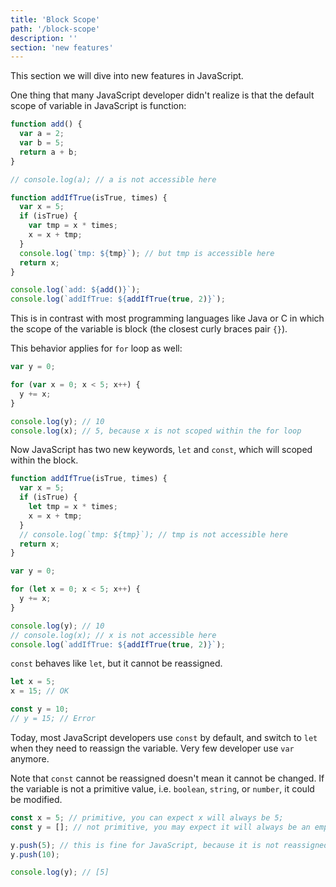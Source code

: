 ```yaml
---
title: 'Block Scope'
path: '/block-scope'
description: ''
section: 'new features'
---
```


This section we will dive into new features in JavaScript.

One thing that many JavaScript developer didn't realize is that the default scope of variable in JavaScript is function:

```js
function add() {
  var a = 2;
  var b = 5;
  return a + b;
}

// console.log(a); // a is not accessible here

function addIfTrue(isTrue, times) {
  var x = 5;
  if (isTrue) {
    var tmp = x * times;
    x = x + tmp;
  }
  console.log(`tmp: ${tmp}`); // but tmp is accessible here
  return x;
}

console.log(`add: ${add()}`);
console.log(`addIfTrue: ${addIfTrue(true, 2)}`);
```

This is in contrast with most programming languages like Java or C in which the scope of the variable is block (the closest curly braces pair `{}`).

This behavior applies for `for` loop as well:

```js
var y = 0;

for (var x = 0; x < 5; x++) {
  y += x;
}

console.log(y); // 10
console.log(x); // 5, because x is not scoped within the for loop
```

Now JavaScript has two new keywords, `let` and `const`, which will scoped within the block.

```js
function addIfTrue(isTrue, times) {
  var x = 5;
  if (isTrue) {
    let tmp = x * times;
    x = x + tmp;
  }
  // console.log(`tmp: ${tmp}`); // tmp is not accessible here
  return x;
}

var y = 0;

for (let x = 0; x < 5; x++) {
  y += x;
}

console.log(y); // 10
// console.log(x); // x is not accessible here
console.log(`addIfTrue: ${addIfTrue(true, 2)}`);
```

`const` behaves like `let`, but it cannot be reassigned.

```js
let x = 5;
x = 15; // OK

const y = 10;
// y = 15; // Error
```

Today, most JavaScript developers use `const` by default, and switch to `let` when they need to reassign the variable. Very few developer use `var` anymore.

Note that `const` cannot be reassigned doesn't mean it cannot be changed. If the variable is not a primitive value, i.e. `boolean`, `string`, or `number`, it could be modified.

```js
const x = 5; // primitive, you can expect x will always be 5;
const y = []; // not primitive, you may expect it will always be an empty array

y.push(5); // this is fine for JavaScript, because it is not reassigned
y.push(10);

console.log(y); // [5]
```
